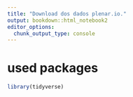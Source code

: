 ```yaml
---
title: "Download dos dados plenar.io."
output: bookdown::html_notebook2
editor_options: 
  chunk_output_type: console
---
```


# used packages

```r
library(tidyverse)
```

